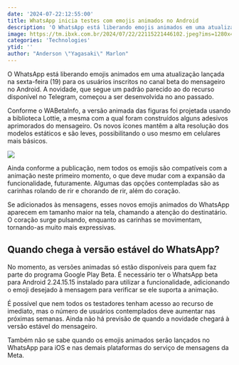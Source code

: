 ```yaml
---
date: '2024-07-22:12:55:00'
title: WhatsApp inicia testes com emojis animados no Android
description: 'O WhatsApp está liberando emojis animados em uma atualização lançada na sexta-feira (19) para os usuários inscritos no canal beta do mensageiro no Android. A novidade, que segue um padrão parecido ao do recurso disponível no Telegram, começou a ser desenvolvida no ano passado.'
image: https://tm.ibxk.com.br/2024/07/22/22115221446102.jpeg?ims=1280x480
categories: 'Technologies'
ytid: ''
author: "Anderson \"Yagasaki\" Marlon"
---
```


O WhatsApp está liberando emojis animados em uma atualização lançada na sexta-feira (19) para os usuários inscritos no canal beta do mensageiro no Android. A novidade, que segue um padrão parecido ao do recurso disponível no Telegram, começou a ser desenvolvida no ano passado.

Conforme o WABetaInfo, a versão animada das figuras foi projetada usando a biblioteca Lottie, a mesma com a qual foram construídos alguns adesivos aprimorados do mensageiro. Os novos ícones mantêm a alta resolução dos modelos estáticos e são leves, possibilitando o uso mesmo em celulares mais básicos.

![](https://tm.ibxk.com.br/2024/07/22/22105243000062.jpg?ims=704x)

Ainda conforme a publicação, nem todos os emojis são compatíveis com a animação neste primeiro momento, o que deve mudar com a expansão da funcionalidade, futuramente. Algumas das opções contempladas são as carinhas rolando de rir e chorando de rir, além do coração.

Se adicionados às mensagens, esses novos emojis animados do WhatsApp aparecem em tamanho maior na tela, chamando a atenção do destinatário. O coração surge pulsando, enquanto as carinhas se movimentam, tornando-as muito mais expressivas.

## Quando chega à versão estável do WhatsApp?
No momento, as versões animadas só estão disponíveis para quem faz parte do programa Google Play Beta. É necessário ter o WhatsApp beta para Android 2.24.15.15 instalado para utilizar a funcionalidade, adicionando o emoji desejado à mensagem para verificar se ele suporta a animação.

É possível que nem todos os testadores tenham acesso ao recurso de imediato, mas o número de usuários contemplados deve aumentar nas próximas semanas. Ainda não há previsão de quando a novidade chegará à versão estável do mensageiro.

Também não se sabe quando os emojis animados serão lançados no WhatsApp para iOS e nas demais plataformas do serviço de mensagens da Meta.
